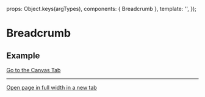 
<Meta of={BreadcrumbStories} />

  props: Object.keys(argTypes),
  components: { Breadcrumb },
  template: '<Breadcrumb />',
});

# Breadcrumb

## Example

<Canvas>
  <Story of={BreadcrumbStories.Example} />
</Canvas>

<Controls />

<a href="?path=/story/sections-header-breadcrumb--example">Go to the Canvas Tab</a>

***

<a href="?id=sections-header-breadcrumb--example" target="_blank">Open page in full width in a new tab</a>
